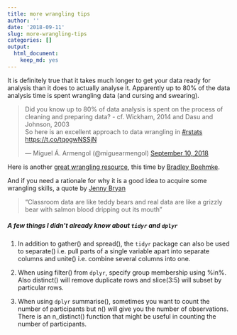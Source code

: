 ```yaml
---
title: more wrangling tips
author: ''
date: '2018-09-11'
slug: more-wrangling-tips
categories: []
output:
  html_document:
    keep_md: yes
---
```


It is definitely true that it takes much longer to get your data ready for analysis than it does to actually analyse it. Apparently up to 80% of the data analysis time is spent wrangling data (and cursing and swearing). 


<blockquote class="twitter-tweet" data-lang="en"><p lang="en" dir="ltr">Did you know up to 80% of data analysis is spent on the process of cleaning and preparing data? - cf. Wickham, 2014 and Dasu and Johnson, 2003<br>So here is an excellent approach to data wrangling in <a href="https://twitter.com/hashtag/rstats?src=hash&amp;ref_src=twsrc%5Etfw">#rstats</a> <a href="https://t.co/tqogwNSSjN">https://t.co/tqogwNSSjN</a></p>&mdash; Miguel Á. Armengol (@miguearmengol) <a href="https://twitter.com/miguearmengol/status/1039242840184905728?ref_src=twsrc%5Etfw">September 10, 2018</a></blockquote>
<script async src="https://platform.twitter.com/widgets.js" charset="utf-8"></script>

Here is another [great wrangling resource](http://rpubs.com/bradleyboehmke/data_processing), this time by [Bradley Boehmke](@bradleyboehmke). 

And if you need a rationale for why it is a good idea to acquire some wrangling skills, a quote by [Jenny Bryan](@JennyBryan)

> "Classroom data are like teddy bears and real data are like a grizzly bear with salmon blood dripping out its mouth" 

##### A few things I didn't already know about `tidyr` and `dplyr`

1. In addition to gather() and spread(), the `tidyr` package can also be used to separate() i.e. pull parts of a single variable apart into separate columns and unite() i.e. combine several columns into one. 

2. When using filter() from `dplyr`, specify group membership using %in%. Also distinct() will remove duplicate rows and slice(3:5) will subset by particular rows. 

3. When using `dplyr` summarise(), sometimes you want to count the number of participants but n() will give you the number of observations. There is an n_distinct() function that might be useful in counting the number of participants. 


